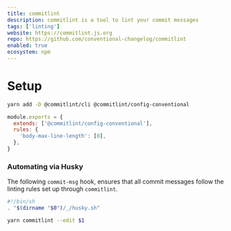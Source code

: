 ```yaml
---
title: commitlint
description: commitlint is a tool to lint your commit messages
tags: ['linting']
website: https://commitlint.js.org
repo: https://github.com/conventional-changelog/commitlint
enabled: true
ecosystem: npm
---
```


# Setup

```bash
yarn add -D @commitlint/cli @commitlint/config-conventional
```

```javascript title="commitlint.config.js"
module.exports = {
  extends: ['@commitlint/config-conventional'],
  rules: {
    'body-max-line-length': [0],
  },
}
```

### Automating via Husky

The following `commit-msg` hook, ensures that all commit messages follow the
linting rules set up through `commitlint`.

```bash title=".husky/commit-msg"
#!/bin/sh
. "$(dirname "$0")/_/husky.sh"

yarn commitlint --edit $1
```
